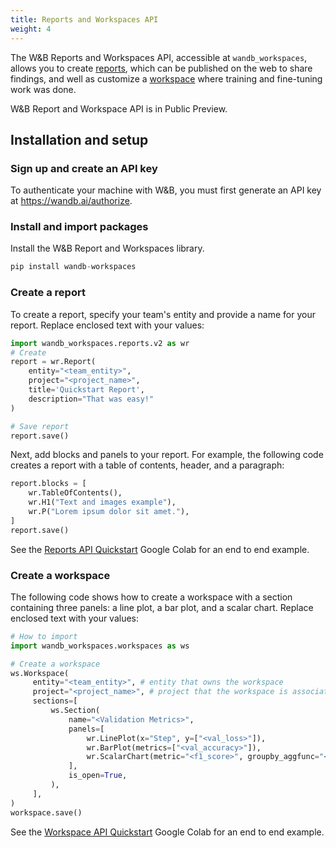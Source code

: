 ```yaml
---
title: Reports and Workspaces API
weight: 4
---
```


The W&B Reports and Workspaces API, accessible at `wandb_workspaces`, allows you to create [reports](/guides/core/reports), which can be published on the web to share findings, and well as customize a [workspace](/guides/models/app/features/cascade-settings) where training and fine-tuning work was done. 


<Card title="View the source code" href="https://github.com/wandb/wandb-workspaces/blob/main/wandb_workspaces/" icon="github"/>

<Note>
W&B Report and Workspace API is in Public Preview.
</Note>

## Installation and setup

### Sign up and create an API key

To authenticate your machine with W&B, you must first generate an API key at https://wandb.ai/authorize.

### Install and import packages

Install the W&B Report and Workspaces library.

```python
pip install wandb-workspaces
```

### Create a report

To create a report, specify your team's entity and provide a name for your report. Replace enclosed text with your values:

```python
import wandb_workspaces.reports.v2 as wr 
# Create
report = wr.Report(
    entity="<team_entity>",
    project="<project_name>",
    title='Quickstart Report',
    description="That was easy!"
)

# Save report
report.save()
```

Next, add blocks and panels to your report. For example, the following code creates a report with a table of contents, header, and a paragraph:

```python
report.blocks = [
    wr.TableOfContents(),
    wr.H1("Text and images example"),
    wr.P("Lorem ipsum dolor sit amet."),
]
report.save()
```

See the [Reports API Quickstart](https://colab.research.google.com/github/wandb/examples/blob/master/colabs/intro/Report_API_Quickstart.ipynb) Google Colab for an end to end example.

### Create a workspace

The following code shows how to create a workspace with a section containing three panels: a line plot, a bar plot, and a scalar chart. Replace enclosed text with your values:

```python
# How to import
import wandb_workspaces.workspaces as ws

# Create a workspace
ws.Workspace(
     entity="<team_entity>", # entity that owns the workspace
     project="<project_name>", # project that the workspace is associated with
     sections=[
         ws.Section(
             name="<Validation Metrics>",
             panels=[
                 wr.LinePlot(x="Step", y=["<val_loss>"]),
                 wr.BarPlot(metrics=["<val_accuracy>"]),
                 wr.ScalarChart(metric="<f1_score>", groupby_aggfunc="<mean>"),
             ],
             is_open=True,
         ),
     ],
)
workspace.save()
```

See the [Workspace API Quickstart](https://colab.research.google.com/github/wandb/wandb-workspaces/blob/Update-wandb-workspaces-tuturial/Workspace_tutorial.ipynb#scrollTo=MmxL0wjvrNtQ) Google Colab for an end to end example.
